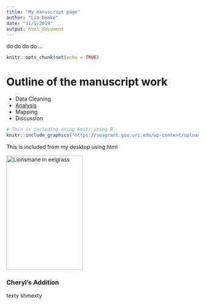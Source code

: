 ```yaml
---
title: "My manuscript page"
author: "Lia Domke"
date: "11/5/2019"
output: html_document
---
```


do do do do ...

```r
knitr::opts_chunk$set(echo = TRUE)
```

# Outline of the manuscript work

- Data Cleaning
- [Analysis](NCEAS_Ex1.1.html)
- Mapping
- Discussion

```r
# This is including using knitr using R
knitr::include_graphics("https://seagrant.gso.uri.edu/wp-content/uploads/2018/08/Eelgrass_01.jpg")

```

This is included from my desktop using html

<img src="eel_jelly.jpg" title="Lionsmane in eelgrass" style = "width:200px;height:300px;"/>

### Cheryl's Addition
texty shmexty